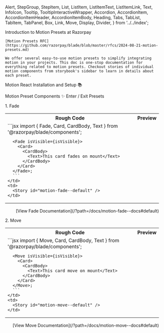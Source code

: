   Alert,
  StepGroup,
  StepItem,
  List,
  ListItem,
  ListItemText,
  ListItemLink,
  Text,
  InfoIcon,
  Tooltip,
  TooltipInteractiveWrapper,
  Accordion,
  AccordionItem,
  AccordionItemHeader,
  AccordionItemBody,
  Heading,
  Tabs,
  TabList,
  TabItem,
  TabPanel,
  Box,
  Link,
  Move,
  Display,
  Divider,
} from '../../index';


<Meta title="Motion/Introduction to Motion" />

<Move>
  <Box>
    <Display>Introduction to Motion Presets at Razorpay</Display>

    [Motion Presets RFC](https://github.com/razorpay/blade/blob/master/rfcs/2024-08-21-motion-presets.md)

    We offer several easy-to-use motion presets to simplify integrating motion in your projects. This doc is one-stop documentation for everything related to motion presets. Checkout stories of individual motion components from storybook's sidebar to learn in details about each preset.

<Box marginTop="spacing.8" marginBottom="spacing.5">
  <Heading size="2xlarge">Motion React Installation and Setup 📚</Heading>
</Box>

<Alert
  title="Note"
  description="If you've followed Step 3 from our Installation Guide, you can skip this-"
  isFullWidth
  isDismissible={false}
  marginBottom="spacing.5"
/>

<Accordion maxWidth="100%" variant="filled" marginBottom="spacing.8">
  <AccordionItem>
    <AccordionItemHeader title="Setting Up Motion React" />
    <AccordionItemBody>
      <MotionInstallation />
    </AccordionItemBody>
  </AccordionItem>
</Accordion>

<Box marginTop="spacing.11" marginBottom="spacing.5">
  <Heading size="2xlarge">Motion Preset Components ✨</Heading>
</Box>

<Box marginTop="spacing.8" marginBottom="spacing.5">
  <Heading size="xlarge">Enter / Exit Presets</Heading>
</Box>

<Heading size="large">1. Fade</Heading>

<table style={{ width: '100%' }}>
  <tr>
    <th>Rough Code</th>
    <th>Preview</th>
  </tr>
  <tr>
    <td>
      ```jsx
      import { 
        Fade,
        Card, 
        CardBody, 
        Text 
      } from '@razorpay/blade/components';

      <Fade isVisible={isVisible}>
        <Card>
          <CardBody>
            <Text>This card fades on mount</Text>
          </CardBody>
        </Card>
      </Fade>;
      ```
    </td>
    <td>
      <Story id="motion-fade--default" />
    </td>

  </tr>
</table>

<p align="right">[View Fade Documentation](/?path=/docs/motion-fade--docs#default)</p>

<Heading size="large">2. Move</Heading>

<table style={{ width: '100%' }}>
  <tr>
    <th>Rough Code</th>
    <th>Preview</th>
  </tr>
  <tr>
    <td>
      ```jsx
      import { 
        Move,
        Card, 
        CardBody, 
        Text 
      } from '@razorpay/blade/components';

      <Move isVisible={isVisible}>
        <Card>
          <CardBody>
            <Text>This card move on mount</Text>
          </CardBody>
        </Card>
      </Move>;
      ```
    </td>
    <td>
      <Story id="motion-move--default" />
    </td>

  </tr>
</table>

<p align="right">[View Move Documentation](/?path=/docs/motion-move--docs#default)</p>

  </Box>
</Move>
